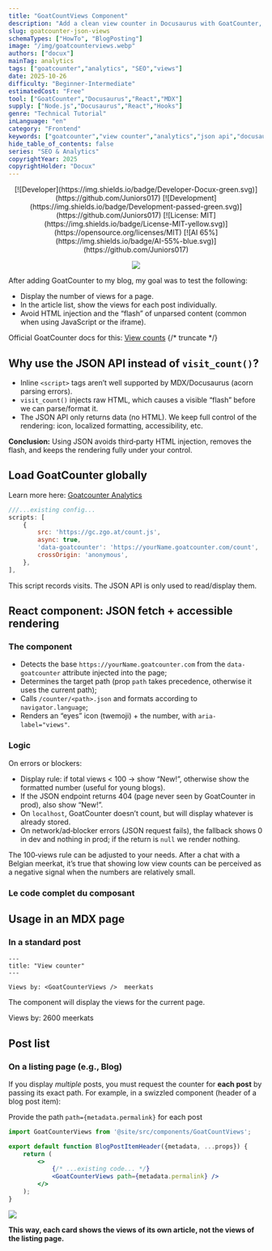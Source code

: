 ```yaml
---
title: "GoatCountViews Component"
description: "Add a clean view counter in Docusaurus with GoatCounter, the JSON API, and an explicit per-post path (path={metadata.permalink})."
slug: goatcounter-json-views
schemaTypes: ["HowTo", "BlogPosting"]
image: "/img/goatcounterviews.webp"
authors: ["docux"]
mainTag: analytics
tags: ["goatcounter","analytics", "SEO","views"]
date: 2025-10-26
difficulty: "Beginner-Intermediate"
estimatedCost: "Free"
tool: ["GoatCounter","Docusaurus","React","MDX"]
supply: ["Node.js","Docusaurus","React","Hooks"]
genre: "Technical Tutorial"
inLanguage: "en"
category: "Frontend"
keywords: ["goatcounter","view counter","analytics","json api","docusaurus","mdx","react"]
hide_table_of_contents: false
series: "SEO & Analytics"
copyrightYear: 2025
copyrightHolder: "Docux"
---
```


<center>
<div>
[![Developer](https://img.shields.io/badge/Developer-Docux-green.svg)](https://github.com/Juniors017)
[![Development](https://img.shields.io/badge/Development-passed-green.svg)](https://github.com/Juniors017)
[![License: MIT](https://img.shields.io/badge/License-MIT-yellow.svg)](https://opensource.org/licenses/MIT)
[![AI 65%](https://img.shields.io/badge/AI-55%-blue.svg)](https://github.com/Juniors017)

![](/img/goatcounterviews.webp)
</div>
</center>

After adding GoatCounter to my blog, my goal was to test the following:
- Display the number of views for a page.
- In the article list, show the views for each post individually.
- Avoid HTML injection and the “flash” of unparsed content (common when using JavaScript or the iframe).

Official GoatCounter docs for this: [View counts](https://www.goatcounter.com/help/visitor-counter)
	{/* truncate */}
## Why use the JSON API instead of `visit_count()`?

- Inline `<script>` tags aren’t well supported by MDX/Docusaurus (acorn parsing errors).
- `visit_count()` injects raw HTML, which causes a visible “flash” before we can parse/format it. <ImageOnClick imageUrl="/img/vuegoatcounteriframe.webp" altText="Flash" buttonName="here's what flashes for 1–3 seconds"  />
- The JSON API only returns data (no HTML). We keep full control of the rendering: icon, localized formatting, accessibility, etc.

**Conclusion:** Using JSON avoids third‑party HTML injection, removes the flash, and keeps the rendering fully under your control.



## Load GoatCounter globally

Learn more here: [Goatcounter Analytics](/blog/goatcounter/)

```js "title="docusaurus.config.js"
///...existing config...
scripts: [
	{
		src: 'https://gc.zgo.at/count.js',
		async: true,
		'data-goatcounter': 'https://yourName.goatcounter.com/count',
		crossOrigin: 'anonymous',
	},
],
```


This script records visits. The JSON API is only used to read/display them.

## React component: JSON fetch + accessible rendering

### The component
- Detects the base `https://yourName.goatcounter.com` from the `data-goatcounter` attribute injected into the page;
- Determines the target path (prop `path` takes precedence, otherwise it uses the current path);
- Calls `/counter/<path>.json` and formats according to `navigator.language`;
- Renders an “eyes” icon (twemoji) + the number, with `aria-label="views"`.

### Logic
On errors or blockers:
- Display rule: if total views < 100 → show “New!”, otherwise show the formatted number (useful for young blogs).
- If the JSON endpoint returns 404 (page never seen by GoatCounter in prod), also show “New!”.
- On `localhost`, GoatCounter doesn’t count, but will display whatever is already stored.
- On network/ad‑blocker errors (JSON request fails), the fallback shows 0 in dev and nothing in prod; if the return is `null` we render nothing.

The 100‑views rule can be adjusted to your needs. After a chat with a Belgian meerkat, it’s true that showing low view counts can be perceived as a negative signal when the numbers are relatively small.

### Le code complet du composant

<Snippet filename="src/components/GoatCountViews/index.js" source="src/components/GoatCountViews/index.js" />



## Usage in an MDX page

### In a standard post

```mdx
---
title: "View counter"
---

Views by: <GoatCounterViews />  meerkats
```

The component will display the views for the current page.

Views by: 2600 meerkats

## Post list

### On a listing page (e.g., Blog)

If you display *multiple* posts, you must request the counter for **each post** by passing its exact path. For example, in a swizzled component (header of a blog post item):

Provide the path `path={metadata.permalink}` for each post
```jsx "title="src/theme/BlogPostItem/Header/index.js"
import GoatCounterViews from '@site/src/components/GoatCountViews';

export default function BlogPostItemHeader({metadata, ...props}) {
	return (
		<>
			{/* ...existing code... */}
			<GoatCounterViews path={metadata.permalink} />
		</>
	);
}
```
![](/img/vuedesviewgoat.webp)

**This way, each card shows the views of its own article, not the views of the listing page.**


